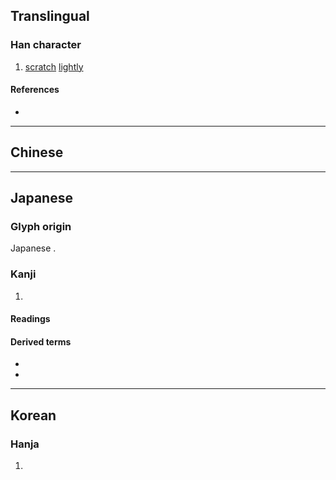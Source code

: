 {{also|搔}}
{{character info}}
==Translingual==
{{ja-forms|掻|[[搔]]|[[搔]]}}

===Han character===
{{Han char|rn=64|rad=手|as=08|sn=11|four=|canj=QELI|ids=⿰扌𧈡}}

# [[scratch]] [[lightly]]

====References====
* {{Han ref|kx=0440.181|hdz=31909.061|uh=63BB|ud=25531}}

----

==Chinese==
{{zh-see|搔|v}}

----

==Japanese==

===Glyph origin===
Japanese {{Han simp|搔|f=蚤|t=𧈡}}.

===Kanji===
{{ja-kanji|grade=uc|rs=手08|kyu=搔}}

# {{rfdef|ja|sort=手08}}

====Readings====
{{ja-readings
|on=そう
|kun=か-く
}}

====Derived terms====
* {{ja-r|掻く|かく}}
* {{ja-r|引っ掻く|ひっかく}}

----

==Korean==

===Hanja===
{{ko-hanja|hangeul=소|eumhun=|rv=so|mr=so|y=so}}

# {{rfdef|ko|sort=手08}}
